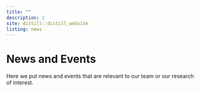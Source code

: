```yaml
---
title: ""
description: |
site: distill::distill_website
listing: news
---
```


# News and Events
Here we put news and events that are relevant to our team or our research of interest.